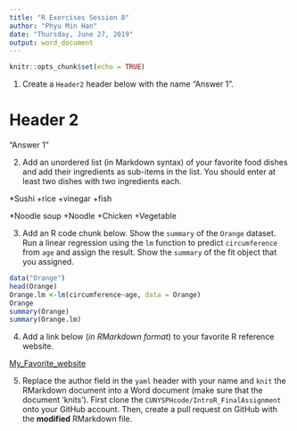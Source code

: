 ```yaml
---
title: "R Exercises Session 8"
author: "Phyu Min Han"
date: "Thursday, June 27, 2019"
output: word_document
---
```


```r
knitr::opts_chunk$set(echo = TRUE)
```

1. Create a `Header2` header below with the name "Answer 1".

# Header 2 
"Answer 1"

2. Add an unordered list (in Markdown syntax) of your favorite food dishes and
add their ingredients as sub-items in the list. You should enter at least two
dishes with two ingredients each.

*Sushi
+rice
+vinegar
+fish

*Noodle soup
+Noodle
+Chicken
+Vegetable

3. Add an R code chunk below. Show the `summary` of the `Orange` dataset. Run a
linear regression using the `lm` function to predict `circumference` from `age`
and assign the result. Show the `summary` of the fit object that you assigned. 

```r
data("Orange")
head(Orange)
Orange.lm <-lm(circumference~age, data = Orange)
Orange
summary(Orange)
summary(Orange.lm)

```
4. Add a link below (_in RMarkdown format_) to your favorite R reference website.

[My_Favorite_website](https://www.rstudio.com/wp-content/uploads/2015/02/rmarkdown-cheatsheet.pdf)

5. Replace the author field in the `yaml` header with your name and `knit` the
RMarkdown document into a Word document (make sure that the document 'knits').
First clone the `CUNYSPHcode/IntroR_FinalAssignment` onto your GitHub account.
Then, create a pull request on GitHub with the **modified** RMarkdown file. 


